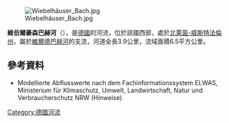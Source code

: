 {{Coord|50|47|30.3|N|8|6|18|E|display=title}}
[[Image:Wiebelhäuser_Bach.jpg|right]]

'''維伯爾豪森巴赫河'''（{{lang-de|Wiebelhäuser Bach}}），是[[德國|德國]]的河流，位於該國西部，處於[[北萊茵-威斯特法倫州|北萊茵-威斯特法倫州]]，屬於[[維爾德巴赫河|維爾德巴赫河]]的支流，河道全長3.9公里，流域面積6.5平方公里。

==參考資料==
* Modellierte Abflusswerte nach dem Fachinformationssystem ELWAS, Ministerium für Klimaschutz, Umwelt, Landwirtschaft, Natur und Verbraucherschutz NRW (Hinweise)

{{Germany-geo-stub}}
[[Category:德國河流|Category:德國河流]]